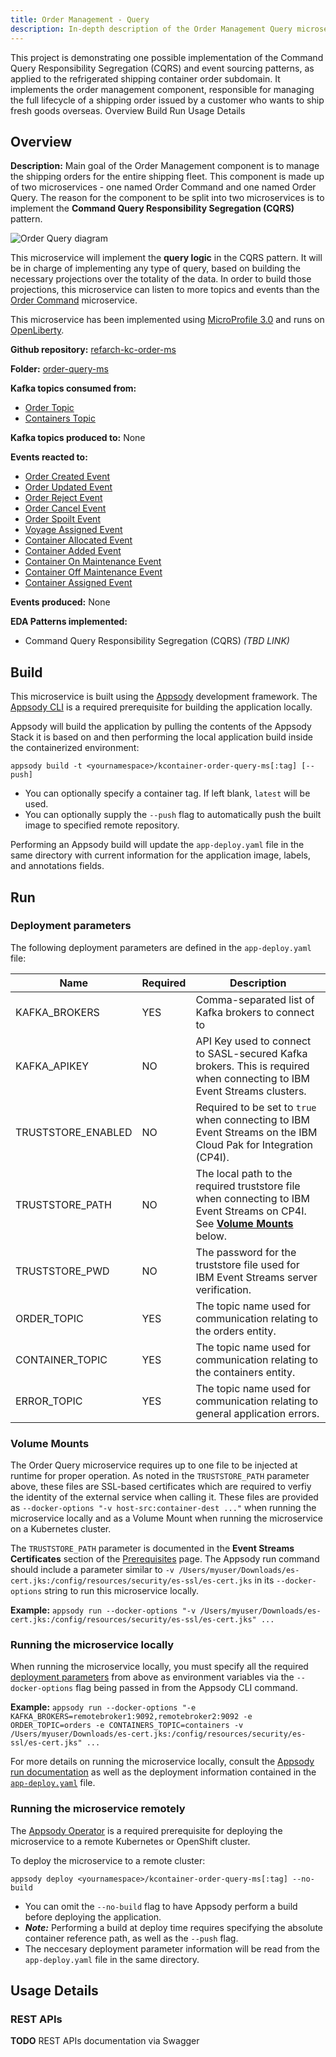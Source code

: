 ```yaml
---
title: Order Management - Query
description: In-depth description of the Order Management Query microservice component of the Reefer Container Shipment solution reference implementation.
---
```


<PageDescription>
This project is demonstrating one possible implementation of the Command Query Responsibility Segregation (CQRS) and event sourcing patterns, as applied to the refrigerated shipping container order subdomain. It implements the order management component, responsible for managing the full lifecycle of a shipping order issued by a customer who wants to ship fresh goods overseas.
</PageDescription>

<AnchorLinks>
  <AnchorLink>Overview</AnchorLink>
  <AnchorLink>Build</AnchorLink>
  <AnchorLink>Run</AnchorLink>
  <AnchorLink>Usage Details</AnchorLink>
</AnchorLinks>

## Overview

**Description:** Main goal of the Order Management component is to manage the shipping orders for the entire shipping fleet. This component is made up of two microservices - one named Order Command and one named Order Query. The reason for the component to be split into two microservices is to implement the **Command Query Responsibility Segregation (CQRS)** pattern.

![Order Query diagram](images/microservice-overview-order-query.png)

This microservice will implement the **query logic** in the CQRS pattern. It will be in charge of implementing any type of query, based on building the necessary projections over the totality of the data. In order to build those projections, this microservice can listen to more topics and events than the [Order Command](/microservices/order-command/) microservice.

This microservice has been implemented using [MicroProfile 3.0](https://microprofile.io/) and runs on [OpenLiberty](https://openliberty.io/).

**Github repository:** [refarch-kc-order-ms](https://github.com/ibm-cloud-architecture/refarch-kc-order-ms)

**Folder:** [order-query-ms](https://github.com/ibm-cloud-architecture/refarch-kc-order-ms/tree/master/order-query-ms)

**Kafka topics consumed from:**

- [Order Topic](/microservices/topic-details/#orders-topic)
- [Containers Topic](/microservices/topic-details/#containers-topic)

**Kafka topics produced to:** None

**Events reacted to:**

- [Order Created Event](/microservices/event-details/#order-created-event)
- [Order Updated Event](/microservices/event-details/#order-updated-event)
- [Order Reject Event](/microservices/event-details/#order-reject-event)
- [Order Cancel Event](/microservices/event-details/#order-cancel-event)
- [Order Spoilt Event](/microservices/event-details/#order-spoilt-event)
- [Voyage Assigned Event](/microservices/event-details/#voyage-assigned-event)
- [Container Allocated Event](/microservices/event-details/#container-allocated-event)
- [Container Added Event](/microservices/event-details/#container-added-event)
- [Container On Maintenance Event](/microservices/event-details/#container-on-maintenance-event)
- [Container Off Maintenance Event](/microservices/event-details/#container-off-maintenance-event)
- [Container Assigned Event](/microservices/event-details/#container-assigned-event)

**Events produced:** None

**EDA Patterns implemented:**

- Command Query Responsibility Segregation (CQRS) _(TBD LINK)_

## Build

This microservice is built using the [Appsody](https://appsody.dev/) development framework. The [Appsody CLI](https://appsody.dev/docs/installing/installing-appsody) is a required prerequisite for building the application locally.

Appsody will build the application by pulling the contents of the Appsody Stack it is based on and then performing the local application build inside the containerized environment:

`appsody build -t <yournamespace>/kcontainer-order-query-ms[:tag] [--push]`

- You can optionally specify a container tag. If left blank, `latest` will be used.
- You can optionally supply the `--push` flag to automatically push the built image to specified remote repository.

Performing an Appsody build will update the `app-deploy.yaml` file in the same directory with current information for the application image, labels, and annotations fields.

## Run

### Deployment parameters

The following deployment parameters are defined in the `app-deploy.yaml` file:

| Name                                     | Required | Description                                                                                                            |
|------------------------------------------|----------|------------------------------------------------------------------------------------------------------------------------|
| KAFKA_BROKERS                            | YES      | Comma-separated list of Kafka brokers to connect to                                                                    |
| KAFKA_APIKEY                             | NO       | API Key used to connect to SASL-secured Kafka brokers. This is required when connecting to IBM Event Streams clusters. |
| TRUSTSTORE_ENABLED                       | NO       | Required to be set to `true` when connecting to IBM Event Streams on the IBM Cloud Pak for Integration (CP4I).         |
| TRUSTSTORE_PATH                          | NO       | The local path to the required truststore file when connecting to IBM Event Streams on CP4I. See [**Volume Mounts**](#volume-mounts) below.  |
| TRUSTSTORE_PWD                           | NO       | The password for the truststore file used for IBM Event Streams server verification.                                   |
| ORDER_TOPIC                              | YES      | The topic name used for communication relating to the orders entity.                                                   |
| CONTAINER_TOPIC                          | YES      | The topic name used for communication relating to the containers entity.                                               |
| ERROR_TOPIC                              | YES      | The topic name used for communication relating to general application errors.                                          |


### Volume Mounts

The Order Query microservice requires up to one file to be injected at runtime for proper operation. As noted in the `TRUSTSTORE_PATH` parameter above, these files are SSL-based certificates which are required to verfiy the identity of the external service when calling it. These files are provided as `--docker-options "-v host-src:container-dest ..."` when running the microservice locally and as a Volume Mount when running the microservice on a Kubernetes cluster.

The `TRUSTSTORE_PATH` parameter is documented in the **Event Streams Certificates** section of the [Prerequisites](/infrastructure/prereqs/#ibm-event-streams-on-redhat-openshift-container-platform) page. The Appsody run command should include a parameter similar to `-v /Users/myuser/Downloads/es-cert.jks:/config/resources/security/es-ssl/es-cert.jks` in its `--docker-options` string to run this microservice locally.

**Example:** `appsody run --docker-options "-v /Users/myuser/Downloads/es-cert.jks:/config/resources/security/es-ssl/es-cert.jks" ...`

### Running the microservice locally

When running the microservice locally, you must specify all the required [deployment parameters](#deployment-parameters) from above as environment variables via the `--docker-options` flag being passed in from the Appsody CLI command.

**Example:** `appsody run --docker-options "-e KAFKA_BROKERS=remotebroker1:9092,remotebroker2:9092 -e ORDER_TOPIC=orders -e CONTAINERS_TOPIC=containers -v /Users/myuser/Downloads/es-cert.jks:/config/resources/security/es-ssl/es-cert.jks" ...`

For more details on running the microservice locally, consult the [Appsody run documentation](https://appsody.dev/docs/using-appsody/local-development#appsody-local-development) as well as the deployment information contained in the [`app-deploy.yaml`](https://github.com/ibm-cloud-architecture/refarch-kc-order-ms/blob/master/order-query-ms/app-deploy.yaml) file.

### Running the microservice remotely

The [Appsody Operator](https://appsody.dev/docs/reference/appsody-operator/) is a required prerequisite for deploying the microservice to a remote Kubernetes or OpenShift cluster.

To deploy the microservice to a remote cluster:

`appsody deploy <yournamespace>/kcontainer-order-query-ms[:tag] --no-build`

- You can omit the `--no-build` flag to have Appsody perform a build before deploying the application.
- _**Note:**_ Performing a build at deploy time requires specifying the absolute container reference path, as well as the `--push` flag.
- The neccesary deployment parameter information will be read from the `app-deploy.yaml` file in the same directory.

## Usage Details

### REST APIs

<InlineNotification kind="info"><strong>TODO</strong> REST APIs documentation via Swagger</InlineNotification>
